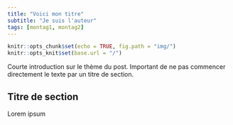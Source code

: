 ```yaml
---
title: "Voici mon titre"
subtitle: "Je suis l'auteur"
tags: [montag1, montag2]
---
```


```r
knitr::opts_chunk$set(echo = TRUE, fig.path = "img/")
knitr::opts_knit$set(base.url = "/")
```

Courte introduction sur le thème du post. Important de ne pas commencer directement le texte par un titre de section.

## Titre de section

Lorem ipsum

```r

```

